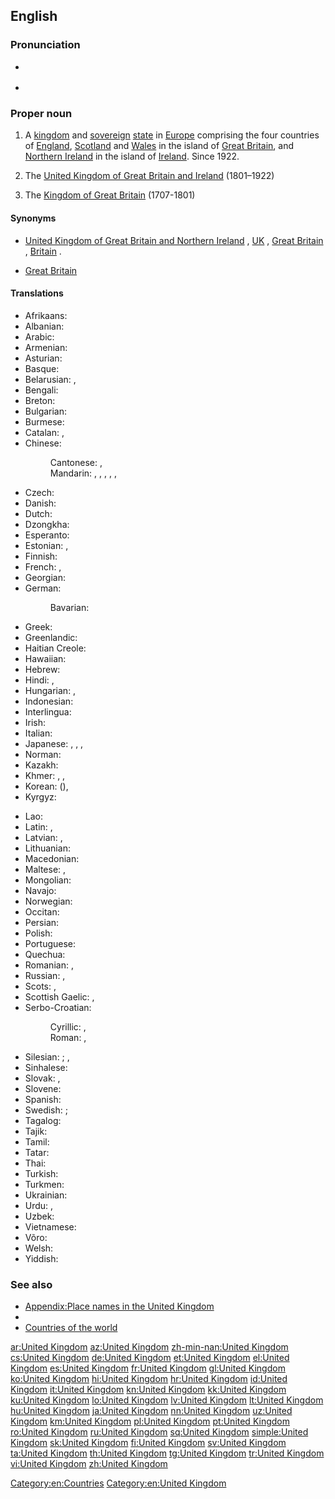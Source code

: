 ==English==
{{wikipedia}}
{{wikivoyage}}
===Pronunciation===
* {{a|UK|US}} {{IPA|/juːˌnaɪ.tɪd ˈkɪŋ.dəm/|/jʊˌnaɪ.tɪd ˈkɪŋ.dəm/|/jəˌnaɪ.tɪd ˈkɪŋ.dəm/|lang=en}}
* {{audio|en-us-United Kingdom.ogg|Audio (US)|lang=en}}

===Proper noun===
{{en-proper noun|head=[[united|United]] [[kingdom|Kingdom]]}}

# A [[kingdom]] and [[sovereign]] [[state]] in [[Europe]] comprising the four countries of [[England]], [[Scotland]] and [[Wales]] in the island of [[Great Britain]], and [[Northern Ireland]] in the island of [[Ireland]]. Since 1922.
# {{context|historical|lang=en}} The [[United Kingdom of Great Britain and Ireland]] (1801–1922)
# {{context|historical|informal|lang=en}} The [[Kingdom of Great Britain]] (1707-1801)

====Synonyms====
* {{sense|Sense 1}} [[United Kingdom of Great Britain and Northern Ireland]] {{qualifier|Official name}}, [[UK]] {{qualifier|Abbreviation}}, [[Great Britain]] {{qualifier|loosely}}, [[Britain]] {{qualifier|loosely}}.
* {{sense|Sense 3}} [[Great Britain]] {{qualifier|Official name}}

====Translations====
{{trans-top-also|Kingdom in Europe|Great Britain}}
* Afrikaans: {{t|af|Verenigde Koninkryk}}
* Albanian: {{t|sq|Mbretëria e Bashkuar}}
* Arabic: {{t|ar|المملكة المتحدة|f|tr=al-mámlaka al-muttáḥida|sc=Arab}}
* Armenian: {{t|hy|Միացյալ Թագավորություն}}
* Asturian: {{t+|ast|Reinu Xuníu|m}}
* Basque: {{t+|eu|Erresuma Batua}}
* Belarusian: {{t|be|Злу́чанае Карале́ўства|n}}, {{t|be|Аб'ядна́нае Карале́ўства|n}}
* Bengali: {{t|bn|যুক্তরাজ্য|tr=Juktôrajjô|sc=Beng}}
* Breton: {{t|br|Rouantelezh Unanet}}
* Bulgarian: {{t|bg|Обедине́ното кра́лство|n}}
* Burmese: {{t|my|ယူနိုက်တက် ကင်းဒမ်း}}
* Catalan: {{t+|ca|Regne Unit|m}}, {{t|ca|Regne Unit de la Gran Bretanya i Irlanda del Nord|m}}
* Chinese:
*: Cantonese: {{t|yue|英國|tr=jing1 gwok3|sc=Hani}}, {{t|yue|大英聯合王國|tr=daai6 jing1 lyun4 hap6 wong4 gwok3|sc=Hani}}
*: Mandarin: {{t|cmn|英國|sc=Hani}}, {{t+|cmn|英国|tr=Yīngguó|sc=Hani}}, {{t|cmn|大不列顛及北愛爾蘭聯合王國|sc=Hani}}, {{t|cmn|大不列颠及北爱尔兰联合王国|tr=Dà-Bùlièdiān jí Běi-Ài'ěrlán Liánhé Wángguó|sc=Hani}}, {{t|cmn|聯合王國|sc=Hani}}, {{t+|cmn|联合王国|tr=Liánhé Wángguó|sc=Hani}}
* Czech: {{t+|cs|Spojené království|n}}
* Danish: {{t|da|Forenede Kongerige}}
* Dutch: {{t+|nl|Verenigd Koninkrijk|n}}
* Dzongkha: {{t|dz|ཡུ་ནའི་ཊེཊ་ཀིང་ཌམ}}
* Esperanto: {{t|eo|Unuiĝinta Regno}}
* Estonian: {{t|et|Ühendkuningriik}}, {{t|et|Suurbritannia ja Põhja-Iiri Ühendkuningriik}}
* Finnish: {{t+|fi|Yhdistynyt kuningaskunta}}
* French: {{t+|fr|Royaume-Uni|m}}, {{t+|fr|Royaume-Uni de Grande-Bretagne et d'Irlande du Nord|m}}
* Georgian: {{t|ka|გაერთიანებული სამეფო|sc=Geor}}
* German: {{t+|de|Vereinigtes Königreich|n}}
*: Bavarian: {{t|bar|Vaeinigte Kinireich}}
* Greek: {{t+|el|Ηνωμένο Βασίλειο|n}}
* Greenlandic: {{t|kl|Tuluit Nunaat}}
* Haitian Creole: {{t|ht|Wayòm Ini}}
* Hawaiian: {{t|haw|Aupuni Mōʻī Hui Pū ʻia}}
* Hebrew: {{t|he|הממלכה המאוחדת|tr=ha-mamlakha ha-meukhedet|sc=Hebr}}
* Hindi: {{t|hi|यूनाइटेड किंगडम|tr=yūnā'iṭeḍ kiṅgḍam|sc=Deva}}, {{t+|hi|संयुक्त राजशाही|tr=sanyukta rājaśāhī|sc=Deva}}
* Hungarian: {{t+|hu|Egyesült Királyság}}, {{t+|hu|Nagy-Britannia és Észak-Írország Egyesült Királysága}}
* Indonesian: {{t|id|Kerajaan Inggris Serikat}}
* Interlingua: {{t|ia|Regno Unite}}
* Irish: {{t|ga|Ríocht Aontaithe|alt=An Ríocht Aontaithe|f}}
* Italian: {{t+|it|Regno Unito|m}}
* Japanese: {{t+|ja|英国|tr=えいこく, Eikoku}}, {{t+|ja|イギリス|tr=igirisu}}, {{t|ja|グレートブリテン及び北アイルランド連合王国|tr=Gurēto Buriten oyobi Kita-Airurando rengō ōkoku}}, {{t+|ja|連合王国|tr=れんごうおうこく, Rengō ōkoku}}
* Norman: {{t|nrf|Rouoyaume Unni|m|alt=Le Rouoyaume Unni}}
* Kazakh: {{t|kk|Құрама Патшалық}}
* Khmer: {{t|km|ចក្រភពអង់គ្លេស}}, {{t|km|សហរាជាណាចក្រ}}, {{t|km|រាជាណាចក្ររួម}}
* Korean: {{t+|ko|영국}} ({{t+|ko|英國|sc=Kore}}), {{t|ko|대브리튼 연합 왕국}} {{t|ko|연합 왕국}}
* Kyrgyz: {{t|ky|Бириккен Падышалык}}
{{trans-mid}}
* Lao: {{t+|lo|ສະຫະລາຊະອານາຈັກ}}
* Latin: {{t|la|Britanniarum Regnum|n}}, {{t|la|Rēgnum Ūnītum|n}}
* Latvian: {{t+|lv|Apvienotā Karaliste|f}}, {{t+|lv|Lielbritānijas un Ziemeļīrijas Apvienotā Karaliste|f}}
* Lithuanian: {{t+|lt|Jungtinė Karalystė}}
* Macedonian: {{t+|mk|Обединето Кралство|n}}
* Maltese: {{t|mt|Renju Unit|alt=Ir-Renju Unit}}, {{t|mt|Ir-Renju Unit tal-Gran Brittanja u l-Irlanda ta' Fuq}}
* Mongolian: {{t|mn|Нэгдсэн Вант улс}}
* Navajo: {{t|nv|Tótaʼ Dinéʼiʼ Bikéyah}}
* Norwegian: {{t|no|Det forente kongerike Storbritannia og Nord-Irland}}
* Occitan: {{t+|oc|Reialme Unit|m}}
* Persian: {{t|fa|پادشاهی متحد|tr=Pâdešâhi-ye Mottahed|sc=fa-Arab}}
* Polish: {{t+|pl|Zjednoczone Królestwo|n}}
* Portuguese: {{t+|pt|Reino Unido|m}}
* Quechua: {{t|qu|Hukllachasqa Qhapaq Suyu}}
* Romanian: {{t|ro|Regatul Unit al Marii Britanii și Irlandei de Nord|n}}, {{t+|ro|Regatul Unit|n}}
* Russian: {{t|ru|Соединённое Короле́вство|n}}, {{t|ru|Соединённое Короле́вство Великобрита́нии и Се́верной Ирла́ндии|n}}
* Scots: {{t|sco|Unitit Kinrick}}, {{t|sco|Unitit Kinrick o Greet Britain an Norlin Airlann}}
* Scottish Gaelic: {{t|gd|Rìoghachd Aonaichte|f|alt=An Rìoghachd Aonaichte}}, {{t|gd|Rìoghachd Aonaichte na Breatainn Mhòr agus Eirinn a Tuath|f}}
* Serbo-Croatian:
*: Cyrillic: {{t|sh|Уједињено Краљевство|n|sc=Cyrl}}, {{t|sh|Уједињено Краљевство Велике Британије и Сјеверне Ирске|n|sc=Cyrl}}
*: Roman: {{t|sh|Ujedinjeno Kraljevstvo|n}}, {{t|sh|Ujedinjeno Kraljevstvo Velike Britanije i Sjeverne Irske|n}}
* Silesian: {{t|szl|Zjydnoczůne Krůlestwo Wjelgij Brytańije i Irlandyje Půłnocny|n}} {{qualifier|literal translation of the full name}}; {{qualifier|colloquially:}} {{t|szl|Yngland|m}}, {{t|szl|Anglijo|f}}
* Sinhalese: {{t|si|එක්‍සත් රාජධානිය|sc=Sinh}}
* Slovak: {{t|sk|Spojené kráľovstvo|n}}, {{t|sk|Spojené kráľovstvo Veľkej Británie a Severného Írska|n}}
* Slovene: {{t|sl|Zdrúženo kraljéstvo|n}}
* Spanish: {{t+|es|Reino Unido|m}}
* Swedish: {{t+|sv|Förenade kungariket}}; {{qualifier|colloquially:}} {{t+|sv|England}}
* Tagalog: {{t-check|tl|United Kingdom}}
* Tajik: {{t|tg|Подшоҳии Муттаҳида}}
* Tamil: {{t+|ta|ஐக்கிய இராச்சியம்}}
* Tatar: {{t|tt|Берләшкән Патшалык}}
* Thai: {{t+|th|สหราชอาณาจักร|tr=sàhà râat aanaajàk|sc=Thai}}
* Turkish: {{t+|tr|Birleşik Krallık}}
* Turkmen: {{t|tk|Birleşen Patyşalyk}}
* Ukrainian: {{t|uk|Сполу́чене Королі́вство|n}}
* Urdu: {{t|ur|مملکت متحدہ|tr=mamlakat muttahida|sc=ur-Arab}}, {{t|ur|یونائٹڈ کنگڈم|tr=yūnā'iṭeḍ kiṅgḍam|sc=ur-Arab}}
* Uzbek: {{t+|uz|Birlashgan Qirollik}}
* Vietnamese: {{t+|vi|Vương quốc Anh}}
* Võro: {{t|vro|Ühendkuningriik}}
* Welsh: {{t|cy|Teyrnas Unigol|f|alt=Y Deyrnas Unigol}}
* Yiddish: {{t|yi|פֿאַראייניקט קיניגרײַך|n}}
{{trans-bottom}}

===See also===
* [[Appendix:Place names in the United Kingdom]]
* {{list:countries of Europe/en}}
* [[Appendix:Countries of the world|Countries of the world]]

[[Category:en:Countries]]
[[Category:en:United Kingdom]]

[[ar:United Kingdom]]
[[az:United Kingdom]]
[[zh-min-nan:United Kingdom]]
[[cs:United Kingdom]]
[[de:United Kingdom]]
[[et:United Kingdom]]
[[el:United Kingdom]]
[[es:United Kingdom]]
[[fr:United Kingdom]]
[[gl:United Kingdom]]
[[ko:United Kingdom]]
[[hi:United Kingdom]]
[[hr:United Kingdom]]
[[id:United Kingdom]]
[[it:United Kingdom]]
[[kn:United Kingdom]]
[[kk:United Kingdom]]
[[ku:United Kingdom]]
[[lo:United Kingdom]]
[[lv:United Kingdom]]
[[lt:United Kingdom]]
[[hu:United Kingdom]]
[[ja:United Kingdom]]
[[nn:United Kingdom]]
[[uz:United Kingdom]]
[[km:United Kingdom]]
[[pl:United Kingdom]]
[[pt:United Kingdom]]
[[ro:United Kingdom]]
[[ru:United Kingdom]]
[[sq:United Kingdom]]
[[simple:United Kingdom]]
[[sk:United Kingdom]]
[[fi:United Kingdom]]
[[sv:United Kingdom]]
[[ta:United Kingdom]]
[[th:United Kingdom]]
[[tg:United Kingdom]]
[[tr:United Kingdom]]
[[vi:United Kingdom]]
[[zh:United Kingdom]]